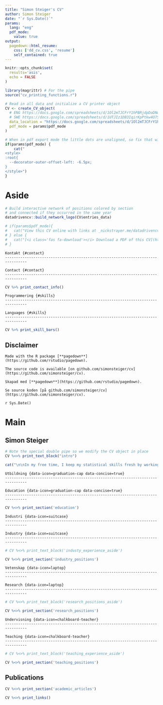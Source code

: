 ```yaml
---
title: "Simon Steiger's CV"
author: Simon Steiger
date: "`r Sys.Date()`"
params:
  lang: "eng"
  pdf_mode:
    value: true
output:
  pagedown::html_resume:
    css: ['dd_cv.css', 'resume']
    self_contained: true
---
```


```r
knitr::opts_chunk$set(
  results='asis', 
  echo = FALSE
)

library(magrittr) # For the pipe
source("cv_printing_functions.r")

# Read in all data and initialize a CV printer object
CV <- create_CV_object(
  # ENG https://docs.google.com/spreadsheets/d/1Ol2mTJCFrY1hPBRjdpDoDNwdfsvdRGryLrOy6OYNKzY/edit#gid=0
  # SWE https://docs.google.com/spreadsheets/d/1UTJIz1DB3IqirKpPtkw4O7SoQvPpeW0O_58u-MHnO6Q/edit#gid=1816599202
  data_location = "https://docs.google.com/spreadsheets/d/1Ol2mTJCFrY1hPBRjdpDoDNwdfsvdRGryLrOy6OYNKzY/edit#gid=0",  
  pdf_mode = params$pdf_mode
)
```


```r
# When in pdf export mode the little dots are unaligned, so fix that with some conditional CSS.
if(params$pdf_mode) {
    cat("
<style>
:root{
  --decorator-outer-offset-left: -6.5px;
}
</style>")
}
```


Aside
================================================================================

```r
# Build interactive network of positions colored by section
# and connected if they occurred in the same year
datadrivencv::build_network_logo(CV$entries_data)
```


```r
# if(params$pdf_mode){
#   cat("View this CV online with links at _nickstrayer.me/datadrivencv/_")
# } else {
#   cat("[<i class='fas fa-download'></i> Download a PDF of this CV](https://github.com/simonsteiger/cv/steiger_cv.pdf)")
# }
```

```asis
Kontakt {#contact}
--------------------------------------------------------------------------------
```

```asis
Contact {#contact}
--------------------------------------------------------------------------------
```

```r
CV %>% print_contact_info()
```


```asis
Programmering {#skills}
--------------------------------------------------------------------------------
```

```asis
Languages {#skills}
--------------------------------------------------------------------------------
```


```r
CV %>% print_skill_bars()
```



Disclaimer {#disclaimer}
--------------------------------------------------------------------------------

```asis
Made with the R package [**pagedown**](https://github.com/rstudio/pagedown).

The source code is available [on github.com/simonsteiger/cv](https://github.com/simonsteiger/cv).
```

```asis
Skapad med [**pagedown**](https://github.com/rstudio/pagedown).

Se source koden [på github.com/simonsteiger/cv](https://github.com/simonsteiger/cv).
```

`r Sys.Date()`

Main
================================================================================

Simon Steiger {#title}
--------------------------------------------------------------------------------

```r
# Note the special double pipe so we modify the CV object in place
CV %<>% print_text_block("intro") 

cat("\n\nIn my free time, I keep my statistical skills fresh by working on research projects with my friends. Feel free to have a look at my GitHub page!")
```

```asis
Utbildning {data-icon=graduation-cap data-concise=true}
--------------------------------------------------------------------------------
```

```asis
Education {data-icon=graduation-cap data-concise=true}
--------------------------------------------------------------------------------
```

```r
CV %<>% print_section('education')
```

```asis
Industri {data-icon=suitcase}
--------------------------------------------------------------------------------
```

```asis
Industry {data-icon=suitcase}
--------------------------------------------------------------------------------
```

::: aside
```r
# CV %<>% print_text_block('industy_experience_aside')
```
:::

```r
CV %<>% print_section('industry_positions')
```

```asis
Vetenskap {data-icon=laptop}
--------------------------------------------------------------------------------
```

```asis
Research {data-icon=laptop}
--------------------------------------------------------------------------------
```

::: aside
```r
# CV %<>% print_text_block('research_positions_aside')
```
:::

```r
CV %<>% print_section('research_positions')
```

```asis
Undervisning {data-icon=chalkboard-teacher}
--------------------------------------------------------------------------------
```

```asis
Teaching {data-icon=chalkboard-teacher}
--------------------------------------------------------------------------------
```

::: aside
```r
# CV %<>% print_text_block('teaching_experience_aside')
```
:::

```r
CV %<>% print_section('teaching_positions')
```



<!-- Selected Data Science Writing {data-icon=chart-line} -->
<!-- -------------------------------------------------------------------------------- -->

<!-- ::: aside -->
<!-- ```{r} -->
<!-- CV %<>% print_text_block('data_science_writing_aside') -->
<!-- ``` -->
<!-- ::: -->

<!-- ```{r} -->
<!-- CV %<>% print_section('data_science_writings') -->
<!-- ``` -->



<!-- Selected Press (About)  {data-icon=newspaper} -->
<!-- -------------------------------------------------------------------------------- -->

<!-- ```{r} -->
<!-- CV %<>% print_section('about_me_press') -->
<!-- ``` -->


<!-- <br> -->
<!-- <br> -->


<!-- Selected Press (By)  {data-icon=newspaper} -->
<!-- -------------------------------------------------------------------------------- -->

<!-- ```{r} -->
<!-- CV %<>% print_section('by_me_press') -->
<!-- ``` -->



Publications {data-icon=book}
--------------------------------------------------------------------------------

```r
CV %<>% print_section('academic_articles')
```



```r
CV %<>% print_links()
```

